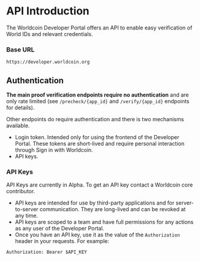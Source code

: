 # API Introduction

The Worldcoin Developer Portal offers an API to enable easy verification of World IDs and relevant credentials.

### Base URL

```
https://developer.worldcoin.org
```

## Authentication

**The main proof verification endpoints require no authentication** and are only rate limited (see `/precheck/{app_id}` and `/verify/{app_id}` endpoints for details).

Other endpoints do require authentication and there is two mechanisms available.

-   Login token. Intended only for using the frontend of the Developer Portal. These tokens are short-lived and require personal interaction through Sign in with Worldcoin.
-   API keys.

### API Keys

<Note>API Keys are currently in Alpha. To get an API key contact a Worldcoin core contributor.</Note>

-   API keys are intended for use by third-party applications and for server-to-server communication. They are long-lived and can be revoked at any time.
-   API keys are scoped to a team and have full permissions for any actions as any user of the Developer Portal.
-   Once you have an API key, use it as the value of the `Authorization` header in your requests. For example:

```
Authorization: Bearer $API_KEY
```
